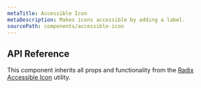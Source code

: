 ```yaml
---
metaTitle: Accessible Icon
metaDescription: Makes icons accessible by adding a label.
sourcePath: components/accessible-icon
---
```


## API Reference

This component inherits all props and functionality from the [Radix Accessible Icon](/primitives/docs/utilities/accessible-icon) utility.
